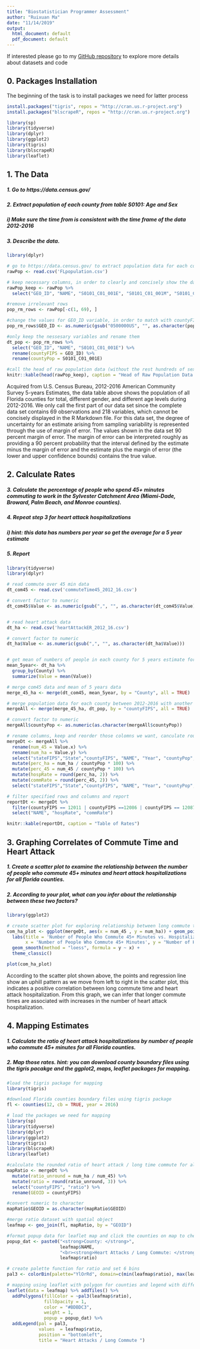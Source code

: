 ```yaml
---
title: "Biostatistician Programmer Assessment"
author: "Ruixuan Ma"
date: "11/14/2019"
output:
  html_document: default
  pdf_document: default
---
```



If interested please go to my [GitHub repository](https://github.com/ruixuanma/HeartAttack_Commute45) to explore more details about datasets and code 


## 0. Packages Installation

The beginning of the task is to install packages we need for latter process

```r

install.packages("tigris", repos = "http://cran.us.r-project.org")
install.packages("blscrapeR", repos = "http://cran.us.r-project.org")

library(sp)
library(tidyverse)
library(dplyr)
library(ggplot2)
library(tigris)
library(blscrapeR)
library(leaflet)
```

## 1. The Data


##### 1. Go to https://data.census.gov/
##### 2. Extract population of each county from table S0101: Age and Sex
#####    i) Make sure the time from is consistent with the time frame of the data 2012-2016
##### 3. Describe the data.

```r

library(dplyr)

# go to https://data.census.gov/ to extract population data for each county of FL from table S0101: Age and Sex with 2012-2016 5-years estimate
rawPop <- read.csv('FLpopulation.csv')

# keep necessary columns, in order to clearly and concisely show the data table resuts when calling
rawPop_keep <- rawPop %>%
  select("GEO_ID", "NAME", "S0101_C01_001E", "S0101_C01_001M", "S0101_C01_002E", "S0101_C01_002M")

#remove irrelevant rows 
pop_rm_rows <- rawPop[-c(1, 69), ]

#change the values for GEO_ID variable, in order to match with countyFIPS on latter process, and convert factor to numeric
pop_rm_rows$GEO_ID <- as.numeric(gsub("0500000US", "", as.character(pop_rm_rows$GEO_ID))) 

#only keep the nessesary variables and rename them
dt_pop <- pop_rm_rows %>%
  select("GEO_ID", "NAME", "S0101_C01_001E") %>%
  rename(countyFIPS = GEO_ID) %>%
  rename(countyPop = S0101_C01_001E)

#call the head of raw population data (without the rest hundreds of sex, age, margin of error variables)
knitr::kable(head(rawPop_keep), caption = "Head of Raw Population Data Table")
```

Acquired from U.S. Census Bureau, 2012-2016 American Community Survey 5-years Estimates, the data table above shows the population of all Florida counties for total, different gender, and different age levels during 2012-2016. We only call the first part of our data set since the complete data set contains 69 observations and 218 variables, which cannot be concisely displayed in the R Markdown file. For this data set, the degree of uncertainty for an estimate arising from sampling variability is represented through the use of margin of error. The values shown in the data set 90 percent margin of error. The margin of error can be interpreted roughly as providing a 90 percent probability that the interval defined by the estimate minus the margin of error and the estimate plus the margin of error (the lower and upper confidence bounds) contains the true value.

## 2. Calculate Rates

##### 3. Calculate the percentage of people who spend 45+ minutes commuting to work in the Sylvester Catchment Area (Miami-Dade, Broward,   Palm Beach, and Monroe counties).
##### 4. Repeat step 3 for heart attack hospitalizations
##### i) hint: this data has numbers per year so get the average for a 5 year estimate
##### 5. Report

```r
library(tidyverse)
library(dplyr)

# read commute over 45 min data
dt_com45 <- read.csv('commuteTime45_2012_16.csv')

# convert factor to numeric
dt_com45$Value <- as.numeric(gsub(",", "", as.character(dt_com45$Value)))


# read heart attack data
dt_ha <- read.csv('heartAttackER_2012_16.csv')

# convert factor to numeric
dt_ha$Value <- as.numeric(gsub(",", "", as.character(dt_ha$Value)))


# get mean of numbers of people in each county for 5 years estimate for grouped heartAttack data
mean_5year<- dt_ha %>%
  group_by(County) %>%
  summarize(Value = mean(Value))

# merge com45 data and mean of 5 years data
merge_45_ha <- merge(dt_com45, mean_5year, by = "County", all = TRUE)

# merge population data for each county between 2012-2016 with another merged dataset
mergeAll <- merge(merge_45_ha, dt_pop, by = "countyFIPS", all = TRUE)

# convert factor to numeric
mergeAll$countyPop <- as.numeric(as.character(mergeAll$countyPop))

# rename columns, keep and reorder those colomns we want, canculate rounded rates for heart attack ang long time commute 
mergeDt <- mergeAll %>%
  rename(num_45 = Value.x) %>%
  rename(num_ha = Value.y) %>%
  select("stateFIPS","State","countyFIPS", "NAME", "Year", "countyPop", "num_45", "num_ha") %>%
  mutate(perc_ha = num_ha / countyPop * 100) %>%
  mutate(perc_45 = num_45 / countyPop * 100) %>%
  mutate(hospRate = round(perc_ha, 2)) %>%
  mutate(commRate = round(perc_45, 2)) %>%
  select("stateFIPS","State","countyFIPS", "NAME", "Year", "countyPop", "num_ha", "num_45", "hospRate", "commRate")

# filter specified rows and columns and report
reportDt <- mergeDt %>%
  filter(countyFIPS == 12011 | countyFIPS ==12086 | countyFIPS == 12087 | countyFIPS == 12099) %>%
  select("NAME", "hospRate", "commRate")

knitr::kable(reportDt, caption = "Table of Rates")
```

## 3. Graphing Correlates of Commute Time and Heart Attack

##### 1. Create a scatter plot to examine the relationship between the number of people who commute 45+ minutes and heart attack hospitalizations for all florida counties.
##### 2. According to your plot, what can you infer about the relationship between these two factors?

```r
library(ggplot2)

# create scatter plot for exploring relationship between long commute time and heart attack
com_ha_plot <- ggplot(mergeDt, aes(x = num_45 , y = num_ha)) + geom_point(color = "#69b3a2") +
  labs(title = 'Number of People Who Commute 45+ Minutes vs. Hospitalization from Heart Attack \n All FL Counties: 5-year estimates 2012-2016', 
       x = 'Number of People Who Commute 45+ Minutes', y = "Number of Heart Attack Hospitalizations") +
  geom_smooth(method = "loess", formula = y ~ x) +
  theme_classic()

plot(com_ha_plot)
```

According to the scatter plot shown above, the points and regression line show an uphill pattern as we move from left to right in the scatter plot, this indicates a positive correlation between long commute time and heart attack hospitalization. From this graph, we can infer that longer commute times are associated with increases in the number of heart attack hospitalization.



## 4. Mapping Estimates

##### 1. Calculate the ratio of heart attack hospitalizations by number of people who commute 45+ minutes for all Florida counties.
##### 2. Map those rates. hint: you can download county boundary files using the tigris pacakge and the ggplot2, maps, leaflet packages for mapping.

```r

#load the tigris package for mapping
library(tigris)

#download Florida counties boundary files using tigris package
fl <- counties(12, cb = TRUE, year = 2016)
```

```r

# load the packages we need for mapping
library(sp)
library(tidyverse)
library(dplyr)
library(ggplot2)
library(tigris)
library(blscrapeR)
library(leaflet)

#calculate the rounded ratio of heart attack / long time commute for all FL counties.
mapRatio <- mergeDt %>%
  mutate(ratio_unround = num_ha / num_45) %>%
  mutate(ratio = round(ratio_unround, 3)) %>%
  select("countyFIPS", "ratio") %>%
  rename(GEOID = countyFIPS)

#convert numeric to character
mapRatio$GEOID = as.character(mapRatio$GEOID)

#merge ratio dataset with spatial object
leafmap <- geo_join(fl, mapRatio, by = "GEOID")

#format popup data for leaflet map and click the counties on map to check the specific ratio
popup_dat <- paste0("<strong>County: </strong>", 
                    leafmap$NAME, 
                    "<br><strong>Heart Attacks / Long Commute: </strong>", 
                    leafmap$ratio)

# create palette function for ratio and set 6 bins
pal3 <- colorBin(palette="YlOrRd", domain=c(min(leafmap$ratio), max(leafmap$ratio)), bins = 6, na.color = NULL, pretty=FALSE, alpha = TRUE)

# mapping using leaflet with polygon for counties and legend with different bins
leaflet(data = leafmap) %>% addTiles() %>%
  addPolygons(fillColor = ~pal3(leafmap$ratio), 
              fillOpacity = 1, 
              color = "#BDBDC3", 
              weight = 1,
              popup = popup_dat) %>%
  addLegend(pal = pal3,
            values  = leafmap$ratio,
            position = "bottomleft",
            title = "Heart Attacks / Long Commute ")
```
